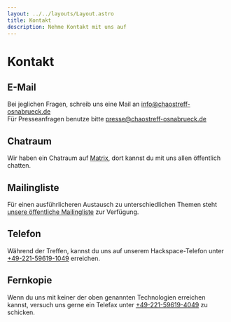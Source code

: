 ```yaml
---
layout: ../../layouts/Layout.astro
title: Kontakt
description: Nehme Kontakt mit uns auf
---
```


# Kontakt

## E-Mail

Bei jeglichen Fragen, schreib uns eine Mail an [info@chaostreff-osnabrueck.de](mailto:info@chaostreff-osnabrueck.de)<br/>
Für Presseanfragen benutze bitte [presse@chaostreff-osnabrueck.de](mailto:presse@chaostreff-osnabrueck.de)

## Chatraum

Wir haben ein Chatraum auf [Matrix](https://matrix.to/#/#public_ctreffos:matrix.drpetervoigt.de), dort kannst du mit uns allen öffentlich chatten.

## Mailingliste

Für einen ausführlicheren Austausch zu unterschiedlichen Themen steht [unsere öffentliche Mailingliste](https://listserv.chaostreff-osnabrueck.de/sympa/arc/ctreffos-public/2023-02/msg00000.html)
zur Verfügung.

## Telefon

Während der Treffen, kannst du uns auf unserem Hackspace-Telefon unter [+49-221-59619-1049](tel:+49-221-59619-1049) erreichen.

## Fernkopie

Wenn du uns mit keiner der oben genannten Technologien erreichen kannst, versuch uns gerne ein Telefax unter [+49-221-59619-4049](fax:+49-221-59619-4049) zu schicken.
